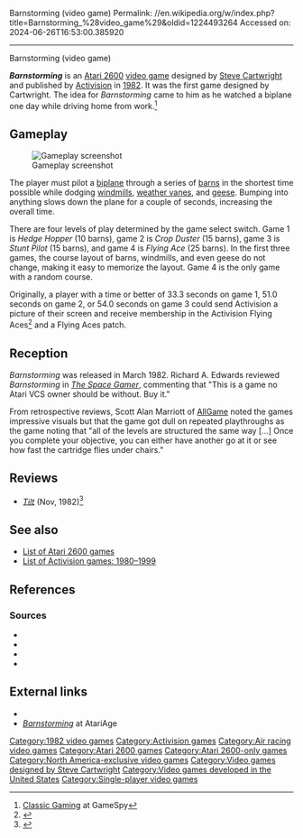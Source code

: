 Barnstorming (video game)
Permalink: //en.wikipedia.org/w/index.php?title=Barnstorming_%28video_game%29&oldid=1224493264
Accessed on: 2024-06-26T16:53:00.385920



------
Barnstorming (video game)
{{Short description|1982 video game}}
{{Infobox video game
| title = Barnstorming
| image = File:Barnstorming (video game) (Cover).jpg
| caption = 
| developer = [[Activision]]{{sfn|Marriott}}
| publisher = [[Activision]]
| designer = [[Steve Cartwright]]{{sfn|Activision|1981|ref=catalog}}
{{sfn|Activision|1982|ref=newsletter}}
| released = {{vgrelease|NA|March 1982}}
| genre = [[Racing video game|Racing]]
| modes = [[Single-player video game|Single-player]]
| platforms = [[Atari 2600]]
}}

'''''Barnstorming''''' is an [[Atari 2600]] [[video game]] designed by [[Steve Cartwright]] and published by [[Activision]] in [[1982 in video gaming|1982]].{{sfn|Marriott}} It was the first game designed by Cartwright.  The idea for ''Barnstorming'' came to him as he watched a biplane one day while driving home from work.<ref>[http://classicgaming.gamespy.com/View.php?view=GameMuseum.Detail&id=222 Classic Gaming] {{webarchive |url=https://web.archive.org/web/20081004135500/http://classicgaming.gamespy.com/View.php?view=GameMuseum.Detail&id=222 |date=October 4, 2008 }} at GameSpy</ref>

==Gameplay==

[[File:Barnstorming Atari 2600.jpg|thumb|left|Gameplay screenshot]]

The player must pilot a [[biplane]] through a series of [[barn]]s in the shortest time possible while dodging [[windmill]]s, [[weather vane]]s, and [[goose|geese]]. Bumping into anything slows down the plane for a couple of seconds, increasing the overall time.

There are four levels of play determined by the game select switch. Game 1 is ''Hedge Hopper'' (10 barns), game 2 is ''Crop Duster'' (15 barns), game 3 is ''Stunt Pilot'' (15 barns), and game 4 is ''Flying Ace'' (25 barns). In the first three games, the course layout of barns, windmills, and even geese do not change, making it easy to memorize the layout. Game 4 is the only game with a random course.

Originally, a player with a time or better of 33.3 seconds on game 1, 51.0 seconds on game 2, or 54.0 seconds on game 3 could send Activision a picture of their screen and receive membership in the Activision Flying Aces<ref>{{cite web | url=http://www.atarimania.com/game-atari-2600-vcs-barnstorming_11534.html | title=Atari 2600 VCS Barnstorming : Scans, dump, download, screenshots, ads, videos, catalog, instructions, roms | access-date=2024-03-02 | archive-date=2023-12-06 | archive-url=https://web.archive.org/web/20231206044841/http://www.atarimania.com/game-atari-2600-vcs-barnstorming_11534.html | url-status=live }}</ref> and a Flying Aces patch.

==Reception==
''Barnstorming'' was released in March 1982.{{sfn|Activision|1981|ref=catalog}} Richard A. Edwards reviewed ''Barnstorming'' in ''[[The Space Gamer]]'', commenting that "This is a game no Atari VCS owner should be without.  Buy it."{{sfn|Edwards|1982|p=28}}

From retrospective reviews, Scott Alan Marriott of [[AllGame]] noted the games impressive visuals but that the game got dull on repeated playthroughs as the game noting that "all of the levels are structured the same way [...] Once you complete your objective, you can either have another go at it or see how fast the cartridge flies under chairs."{{sfn|Marriott}}

==Reviews==
*''[[Tilt (French magazine)|Tilt]]'' (Nov, 1982)<ref>{{Cite web |title=Numéro 002 - Novembre/Décembre 1982 |url=http://www.abandonware-magazines.org/affiche_mag.php?mag=28&num=282 |url-status=live |archive-url=https://web.archive.org/web/20230908081434/https://www.abandonware-magazines.org/affiche_mag.php?mag=28&num=282 |archive-date=2023-09-08 |access-date=2024-03-02}}</ref>

==See also==
{{Portal|Video games|1980s}}
*[[List of Atari 2600 games]]
*[[List of Activision games: 1980–1999]]

==References==
{{reflist}}

===Sources===
*{{cite book | title=Activision Video Game Cartridge Catalog | publisher=[[Activision]] | year=1981 | ref=catalog|id=AG-940-08}}
*{{cite magazine | magazine=Activisions | publisher=Activision | year=1982 | ref=newsletter|volume=2|title=Dateline}}
* {{cite journal|last=Edwards |first=Richard A. |date=August 1982 |title=Capsule Reviews|journal=[[The Space Gamer]]|publisher=[[Steve Jackson Games]]|issue=54|pages=28}}
*{{cite web|url=http://www.allgame.com/game.php?id=8183|archiveurl=https://web.archive.org/web/20141114100808/http://www.allgame.com/game.php?id=8183|title=Barnstorming|last=Marriott|first=Scott Alan|publisher=[[AllGame]]|archivedate=November 14, 2014|accessdate=June 10, 2023}}

==External links==
*{{atarimania|id=11534}}
*''[https://web.archive.org/web/20070407011650/http://www.atariage.com/software_page.html?SoftwareID=846 Barnstorming]'' at AtariAge

[[Category:1982 video games]]
[[Category:Activision games]]
[[Category:Air racing video games]]
[[Category:Atari 2600 games]]
[[Category:Atari 2600-only games]]
[[Category:North America-exclusive video games]]
[[Category:Video games designed by Steve Cartwright]]
[[Category:Video games developed in the United States]]
[[Category:Single-player video games]]